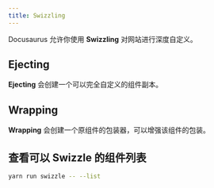 ```yaml
---
title: Swizzling
---
```


Docusaurus 允许你使用 **Swizzling** 对网站进行深度自定义。

## Ejecting

**Ejecting** 会创建一个可以完全自定义的组件副本。

## Wrapping

**Wrapping** 会创建一个原组件的包装器，可以增强该组件的包装。

## 查看可以 Swizzle 的组件列表

```bash
yarn run swizzle -- --list
```
